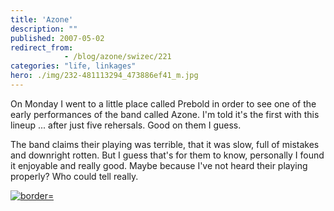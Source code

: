 ```yaml
---
title: 'Azone'
description: ""
published: 2007-05-02
redirect_from: 
            - /blog/azone/swizec/221
categories: "life, linkages"
hero: ./img/232-481113294_473886ef41_m.jpg
---
```

On Monday I went to a little place called Prebold in order to see one of the early performances of the band called Azone. I&#x27;m told it&#x27;s the first with this lineup ... after just five rehersals. Good on them I guess.

The band claims their playing was terrible, that it was slow, full of mistakes and downright rotten. But I guess that&#x27;s for them to know, personally I found it enjoyable and really good. Maybe because I&#x27;ve not heard their playing properly? Who could tell really.

[![](./img/232-481113294_473886ef41_m.jpg "border=")](http://flickr.com/photos/7280946@N06/481113294/in/set-72157600167409474/)